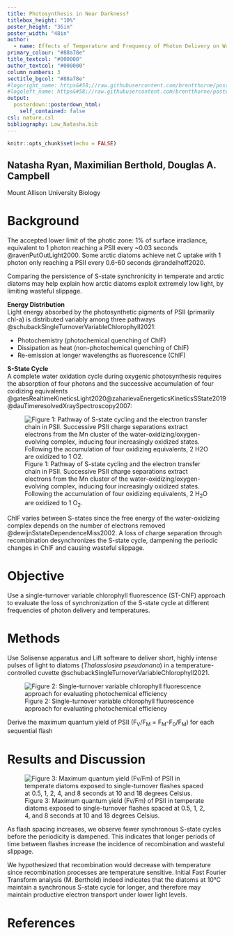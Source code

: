 ```yaml
---
title: Photosynthesis in Near Darkness? 
titlebox_height: "10%"
poster_height: "36in"
poster_width: "48in"
author:
  - name: Effects of Temperature and Frequency of Photon Delivery on Wasteful Slippage of the S-State Cycle in Photosystem II
primary_colour: "#88a78e" 
title_textcol: "#000000"
author_textcol: "#000000"
column_numbers: 3
sectitle_bgcol: "#88a78e" 
#logoright_name: https&#58;//raw.githubusercontent.com/brentthorne/posterdown/master/images/betterhexlogo.png
#logoleft_name: https&#58;//raw.githubusercontent.com/brentthorne/posterdown/master/images/betterhexlogo.png
output: 
  posterdown::posterdown_html:
    self_contained: false
csl: nature.csl
bibliography: Low_Natasha.bib
---
```


```r
knitr::opts_chunk$set(echo = FALSE)
```
## Natasha Ryan, Maximilian Berthold, Douglas A. Campbell

Mount Allison University Biology

# Background
The accepted lower limit of the photic zone: 1% of surface irradiance, equivalent to 1 photon reaching a PSII every ~0.03 seconds @ravenPutOutLight2000. Some arctic diatoms achieve net C uptake with 1 photon only reaching a PSII every 0.6-60 seconds @randelhoff2020.           

  Comparing the persistence of S-state synchronicity in temperate and arctic diatoms may help explain how arctic diatoms exploit extremely low light, by limiting wasteful slippage.      

**Energy Distribution**  
Light energy absorbed by the photosynthetic pigments of PSII (primarily chl-a) is distributed variably among three pathways @schubackSingleTurnoverVariableChlorophyll2021:  

  * Photochemistry (photochemical quenching of ChlF)    
  * Dissipation as heat (non-photochemical quenching of ChlF)   
  * Re-emission at longer wavelengths as fluorescence (ChlF)    

**S-State Cycle**   
A complete water oxidation cycle during oxygenic photosynthesis requires the absorption of four photons and the successive accumulation of four oxidizing equivalents  @gatesRealtimeKineticsLight2020@zaharievaEnergeticsKineticsSState2019@dauTimeresolvedXraySpectroscopy2007:  

![Figure 1: Pathway of S-state cycling and the electron transfer chain in PSII. Successive PSII charge separations extract electrons from the Mn cluster of the water-oxidizing/oxygen-evolving complex, inducing four increasingly oxidized states. Following the accumulation of four oxidizing equivalents, 2 H~2~O are oxidized to 1 O~2~.](figure_sstate.png)

ChlF varies between S-states since the free energy of the water-oxidizing complex depends on the number of electrons removed @dewijnSstateDependenceMiss2002. A loss of charge separation through recombination desynchronizes the S-state cycle, dampening the periodic changes in ChlF and causing wasteful slippage. 



# Objective    
Use a single-turnover variable chlorophyll fluorescence (ST-ChlF) approach to evaluate the loss of synchronization of the S-state cycle at different frequencies of photon delivery and temperatures.     

# Methods

Use Solisense apparatus and Lift software to deliver short, highly intense pulses of light to diatoms (*Thalassiosira pseudonana*) in a temperature-controlled cuvette @schubackSingleTurnoverVariableChlorophyll2021.   

![Figure 2: Single-turnover variable chlorophyll fluorescence approach for evaluating photochemical efficiency](figure_methods.png)

Derive the maximum quantum yield of PSII (F~V~/F~M~ = F~M~-F~0~/F~M~) for each sequential flash


# Results and Discussion

![Figure 3: Maximum quantum yield (Fv/Fm) of PSII in temperate diatoms exposed to single-turnover flashes spaced at 0.5, 1, 2, 4, and 8 seconds at 10 and 18 degrees Celsius.](FvFm_vs_Flashnumber_scaled.png)

As flash spacing increases, we observe fewer synchronous S-state cycles before the periodicity is dampened. This indicates that longer periods of time between flashes increase the incidence of recombination and wasteful slippage.

We hypothesized that recombination would decrease with temperature since recombination processes are temperature sensitive. Initial Fast Fourier Transform analysis (M. Berthold) indeed indicates that the diatoms at 10°C maintain a synchronous S-state cycle for longer, and therefore may maintain productive electron transport under lower light levels. 


# References

